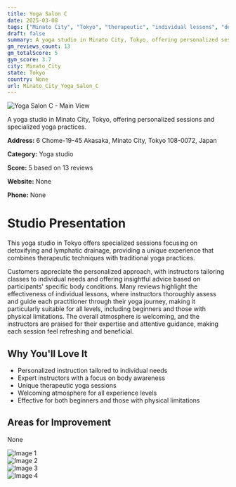 ```yaml
---
title: Yoga Salon C
date: 2025-03-08
tags: ["Minato City", "Tokyo", "therapeutic", "individual lessons", "detox yoga", "welcoming", "personalized", "Minato City"]  
draft: false
summary: A yoga studio in Minato City, Tokyo, offering personalized sessions and specialized yoga practices.
gm_reviews_count: 13
gm_totalScore: 5
gym_score: 3.7
city: Minato_City
state: Tokyo
country: None
url: Minato_City_Yoga_Salon_C
---
```


<div className="aspect-[16/9] relative my-8">
  <img 
    src="https://lh5.googleusercontent.com/p/AF1QipNFVSnZ-71AMzlWmiXhtClTSO3_JknsHAI2yuoX=w1920-h1080-k-no"
    alt="Yoga Salon C - Main View"
    className="object-cover absolute inset-0 w-full h-full rounded-lg"
  />
</div>

A yoga studio in Minato City, Tokyo, offering personalized sessions and specialized yoga practices.

**Address:** 6 Chome-19-45 Akasaka, Minato City, Tokyo 108-0072, Japan

**Category:** Yoga studio

**Score:** 5 based on 13 reviews

**Website:** None

**Phone:** None

# Studio Presentation

This yoga studio in Tokyo offers specialized sessions focusing on detoxifying and lymphatic drainage, providing a unique experience that combines therapeutic techniques with traditional yoga practices.

Customers appreciate the personalized approach, with instructors tailoring classes to individual needs and offering insightful advice based on participants' specific body conditions. Many reviews highlight the effectiveness of individual lessons, where instructors thoroughly assess and guide each practitioner through their yoga journey, making it particularly suitable for all levels, including beginners and those with physical limitations. The overall atmosphere is welcoming, and the instructors are praised for their expertise and attentive guidance, making each session feel refreshing and beneficial.

## Why You'll Love It

- Personalized instruction tailored to individual needs
- Expert instructors with a focus on body awareness
- Unique therapeutic yoga sessions
- Welcoming atmosphere for all experience levels
- Effective for both beginners and those with physical limitations

## Areas for Improvement

None

<div className="grid grid-cols-1 xl:grid-cols-2 gap-4 my-8">
<div className="aspect-[4/3] relative"><img src="https://lh3.googleusercontent.com/p/AF1QipOlsj1stYlNvheVV6vkrvkLqjAfox_JKSDY6oxt=w1920-h1080-k-no" alt="Image 1" className="object-cover absolute inset-0 w-full h-full rounded-lg" /></div>
<div className="aspect-[4/3] relative"><img src="https://lh5.googleusercontent.com/p/AF1QipNUGxhj2OezvpW2Qsz1Mg25leBra6C7xEKnYwLn=w1920-h1080-k-no" alt="Image 2" className="object-cover absolute inset-0 w-full h-full rounded-lg" /></div>
<div className="aspect-[4/3] relative"><img src="https://lh5.googleusercontent.com/p/AF1QipOxCZPRVrFCsEF1idSChja_LikkgiycjRMcSscD=w1920-h1080-k-no" alt="Image 3" className="object-cover absolute inset-0 w-full h-full rounded-lg" /></div>
<div className="aspect-[4/3] relative"><img src="https://lh5.googleusercontent.com/p/AF1QipNIzH2II93Rs2hOVYWxAE4GZCpJd9v4H183iX_s=w1920-h1080-k-no" alt="Image 4" className="object-cover absolute inset-0 w-full h-full rounded-lg" /></div>
</div>